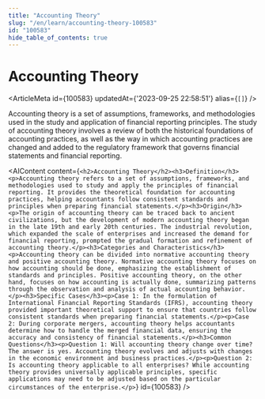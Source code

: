 ```yaml
---
title: "Accounting Theory"
slug: "/en/learn/accounting-theory-100583"
id: "100583"
hide_table_of_contents: true
---
```



# Accounting Theory

<ArticleMeta id={100583} updatedAt={'2023-09-25 22:58:51'} alias={`[]`} />
<div className='border-solid border-b border-t-0 my-4 border-[var(--ifm-color-gray-300)]' />

Accounting theory is a set of assumptions, frameworks, and methodologies used in the study and application of financial reporting principles. The study of accounting theory involves a review of both the historical foundations of accounting practices, as well as the way in which accounting practices are changed and added to the regulatory framework that governs financial statements and financial reporting.

<AIContent content={`<h2>Accounting Theory</h2><h3>Definition</h3><p>Accounting theory refers to a set of assumptions, frameworks, and methodologies used to study and apply the principles of financial reporting. It provides the theoretical foundation for accounting practices, helping accountants follow consistent standards and principles when preparing financial statements.</p><h3>Origin</h3><p>The origin of accounting theory can be traced back to ancient civilizations, but the development of modern accounting theory began in the late 19th and early 20th centuries. The industrial revolution, which expanded the scale of enterprises and increased the demand for financial reporting, prompted the gradual formation and refinement of accounting theory.</p><h3>Categories and Characteristics</h3><p>Accounting theory can be divided into normative accounting theory and positive accounting theory. Normative accounting theory focuses on how accounting should be done, emphasizing the establishment of standards and principles. Positive accounting theory, on the other hand, focuses on how accounting is actually done, summarizing patterns through the observation and analysis of actual accounting behavior.</p><h3>Specific Cases</h3><p>Case 1: In the formulation of International Financial Reporting Standards (IFRS), accounting theory provided important theoretical support to ensure that countries follow consistent standards when preparing financial statements.</p><p>Case 2: During corporate mergers, accounting theory helps accountants determine how to handle the merged financial data, ensuring the accuracy and consistency of financial statements.</p><h3>Common Questions</h3><p>Question 1: Will accounting theory change over time? The answer is yes. Accounting theory evolves and adjusts with changes in the economic environment and business practices.</p><p>Question 2: Is accounting theory applicable to all enterprises? While accounting theory provides universally applicable principles, specific applications may need to be adjusted based on the particular circumstances of the enterprise.</p>`} id={100583} />
